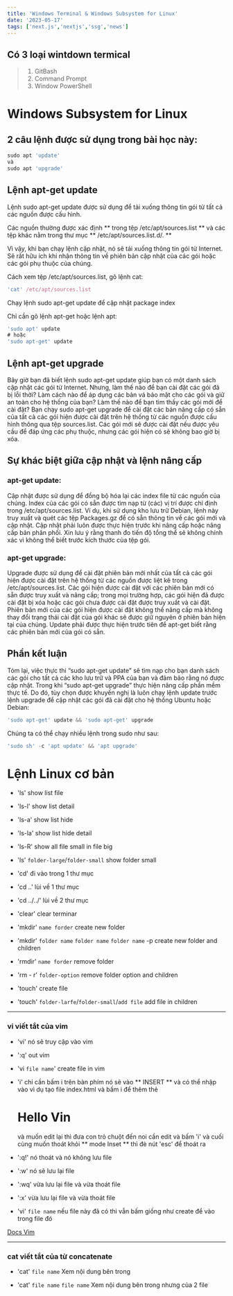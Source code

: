 ```yaml
---
title: 'Windows Terminal & Windows Subsystem for Linux'
date: '2023-05-17'
tags: ['next.js','nextjs','ssg','news']
---
```


## Có 3 loại wintdown termical 
> 1. GitBash
> 2. Command Prompt
> 3. Window PowerShell

# Windows Subsystem for Linux
## 2 câu lệnh được sử dụng trong bài học này:
```ts
sudo apt 'update'
và
sudo apt 'upgrade'
```
## Lệnh apt-get update
Lệnh sudo apt-get update được sử dụng để tải xuống thông tin gói từ tất cả các nguồn được cấu hình.

Các nguồn thường được xác định ** trong tệp /etc/apt/sources.list ** và các tệp khác nằm trong thư mục ** /etc/apt/sources.list.d/. **

Vì vậy, khi bạn chạy lệnh cập nhật, nó sẽ tải xuống thông tin gói từ Internet. Sẽ rất hữu ích khi nhận thông tin về phiên bản cập nhật của các gói hoặc các gói phụ thuộc của chúng.

Cách xem tệp /etc/apt/sources.list, gõ lệnh cat:

```ts
'cat' /etc/apt/sources.list
```
Chạy lệnh sudo apt-get update để cập nhật package index

Chỉ cần gõ lệnh apt-get hoặc lệnh apt:
```ts
'sudo apt' update
# hoặc
'sudo apt-get' update
```
## Lệnh apt-get upgrade
Bây giờ bạn đã biết lệnh sudo apt-get update giúp bạn có một danh sách cập nhật các gói từ Internet.
Nhưng, làm thế nào để bạn cài đặt các gói đã bị lỗi thời? Làm cách nào để áp dụng các bản vá bảo mật cho các gói và giữ an toàn cho hệ thống của bạn? Làm thế nào để bạn tìm thấy các gói mới để cài đặt?
Bạn chạy sudo apt-get upgrade để cài đặt các bản nâng cấp có sẵn của tất cả các gói hiện được cài đặt trên hệ thống từ các nguồn được cấu hình thông qua tệp sources.list.
Các gói mới sẽ được cài đặt nếu được yêu cầu để đáp ứng các phụ thuộc, nhưng các gói hiện có sẽ không bao giờ bị xóa.

## Sự khác biệt giữa cập nhật và lệnh nâng cấp
### apt-get update:
Cập nhật được sử dụng để đồng bộ hóa lại các index file từ các nguồn của chúng. Index của các gói có sẵn được tìm nạp từ (các) vị trí được chỉ định trong /etc/apt/sources.list. Ví dụ, khi sử dụng kho lưu trữ Debian, lệnh này truy xuất và quét các tệp Packages.gz để có sẵn thông tin về các gói mới và cập nhật. Cập nhật phải luôn được thực hiện trước khi nâng cấp hoặc nâng cấp bản phân phối. Xin lưu ý rằng thanh đo tiến độ tổng thể sẽ không chính xác vì không thể biết trước kích thước của tệp gói.

### apt-get upgrade:
Upgrade được sử dụng để cài đặt phiên bản mới nhất của tất cả các gói hiện được cài đặt trên hệ thống từ 
các nguồn được liệt kê trong /etc/apt/sources.list. Các gói hiện được cài đặt với các phiên bản mới có 
sẵn được truy xuất và nâng cấp; trong mọi trường hợp, các gói hiện đã được cài đặt bị xóa hoặc các gói 
chưa được cài đặt được truy xuất và cài đặt. Phiên bản mới của các gói hiện được cài đặt không thể nâng 
cấp mà không thay đổi trạng thái cài đặt của gói khác sẽ được giữ nguyên ở phiên bản hiện tại của chúng. 
Update phải được thực hiện trước tiên để apt-get biết rằng các phiên bản mới của gói có sẵn.

## Phần kết luận
Tóm lại, việc thực thi “sudo apt-get update” sẽ tìm nạp cho bạn danh sách các gói cho tất cả các kho lưu trữ và
PPA của bạn và đảm bảo rằng nó được cập nhật. Trong khi “sudo apt-get upgrade” thực hiện nâng cấp phần mềm thực tế. 
Do đó, tùy chọn được khuyến nghị là luôn chạy lệnh update trước lệnh upgrade để cập nhật các gói đã cài đặt cho hệ 
thống Ubuntu hoặc Debian:
```ts
'sudo apt-get' update && 'sudo apt-get' upgrade
```
Chúng ta có thể chạy nhiều lệnh trong sudo như sau:
```ts
'sudo sh' -c 'apt update' && 'apt upgrade'
```

# Lệnh Linux cơ bản 
* 'ls' show list file

* 'ls-l' show list detail

* 'ls-a' show list hide

* 'ls-la' show list hide detail

* 'ls-R' show all file small in file big

* 'ls' `folder-large`/`folder-small` show folder small

* 'cd' đi vào trong 1 thư mục

* 'cd ..' lùi về 1 thư mục

* 'cd ../../' lùi về 2 thư mục

* 'clear' clear terminar

* 'mkdir' `name forder`  create new folder

* 'mkdir' `folder name` `folder name` `folder name` -p create new folder and children

* 'rmdir' `name forder`  remove folder

* 'rm - r'  `folder-option` remove folder option and children

* 'touch' create file

* 'touch' `folder-larfe`/`folder-small`/`add file`  add file in children


---
###  vi viết tắt của vim 
* 'vi' nó sẽ truy cập vào vim

* ':q' out vim

* 'vi `file name`' create file in vim

* 'i' chỉ cần bấm i trên bàn phím nó sẽ vào ** INSERT ** và có thể nhập vào vì dụ tạo file index.html và bấm i để thêm thẻ <h1> Hello Vin </h1>
và muốn edit lại thì đưa con trỏ chuột đến noi cần edit và bấm 'i' và cuối cùng muốn thoát khỏi ** mode Inset ** thì đè nút 'esc' để thoát ra 

* ':q!' nó thoát và nó không lưu file

* ':w' nó sẽ lưu lại file 

* ':wq' vừa lưu lại file và vừa thoát file

* ':x' vừa lưu lại file và vừa thoát file

* 'vi' `file name` nếu file này đã có thì vẫn bấm giống như create để vào trong file đó

[Docs Vim](https://itplusx.info/su-dung-vim-co-ban-toi-nang-cao/)

---

### cat viết tắt của từ concatenate 
* 'cat' `file name` Xem nội dung bên trong

* 'cat' `file name` `file name` Xem nội dung bên trong nhưng của 2 file
